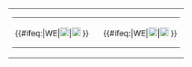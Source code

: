 {| border="0" cellspacing="0" cellpadding="0" style="border: 3px solid #{{#ifeq:{{{道路方向|WE}}}|WE|FFFFFF|009943}}; background-color: #{{#ifeq:{{{道路方向|WE}}}|WE|FFFFFF|009943}}; color: #{{#ifeq:{{{道路方向|WE}}}|WE|E7201A|FFFFFF}}; margin: auto; min-width:200px; {{box-shadow|0px|0px|3px|#737373}}; {{border-radius|0.4em}}" 
|
{| border="0" cellspacing="0" cellpadding="0" style="border: 2px solid #{{#ifeq:{{{道路方向|WE}}}|WE|E7201A|FFFFFF}}; background-color: #{{#ifeq:{{{道路方向|WE}}}|WE|FFFFFF|009943}}; color: #{{#ifeq:{{{道路方向|WE}}}|WE|E7201A|FFFFFF}}; min-width:200px; {{border-radius|0.3em}}" 
|-
| rowspan="2" style="vertical-align: middle; text-align: left; padding:3px 10px 3px 6px;" | {{#ifeq:{{{道路方向|WE}}}|WE|[[File:Beijing road sign arrow east.svg|18px|link=]]|[[File:Beijing road sign arrow north.svg|18px|link=]] }}
| style="vertical-align: middle; font-size:24px; font-family:黑体,simhei,sans-serif; text-align: center; padding: 8px 0 0 0;" class="fn org street-address adr"| '''{{lang|zh-cn|{{{中文道路名称|中文道路名称}}}}}'''
| rowspan="2" style="vertical-align: middle; text-align: right; padding:3px 6px 3px 10px;" | {{#ifeq:{{{道路方向|WE}}}|WE|[[File:Beijing road sign arrow west.svg|18px|link=]]|[[File:Beijing road sign arrow south.svg|18px|link=]] }}
|-
| style="vertical-align: middle; font-size:10px; text-align: center; padding-bottom: 1px;" | '''{{lang|en|{{uc:{{{道路名称拼音|ROAD NAME IN PINYIN}}}}}}}'''
|}
|}